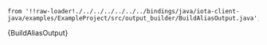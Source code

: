
    from '!!raw-loader!./../../../../../../bindings/java/iota-client-java/examples/ExampleProject/src/output_builder/BuildAliasOutput.java';

<CodeBlock className="language-java">
    {BuildAliasOutput}
</CodeBlock>